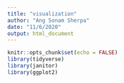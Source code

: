 ```yaml
---
title: "visualization"
author: "Ang Sonam Sherpa"
date: "11/6/2020"
output: html_document
---
```


```r
knitr::opts_chunk$set(echo = FALSE)
library(tidyverse)
library(janitor)
library(ggplot2)
```


```r



```

